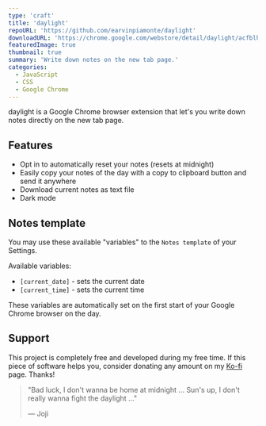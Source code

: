```yaml
---
type: 'craft'
title: 'daylight'
repoURL: 'https://github.com/earvinpiamonte/daylight'
downloadURL: 'https://chrome.google.com/webstore/detail/daylight/acfblhlodbfnocogojghkgnpoellplll'
featuredImage: true
thumbnail: true
summary: 'Write down notes on the new tab page.'
categories:
  - JavaScript
  - CSS
  - Google Chrome
---
```


daylight is a Google Chrome browser extension that let's you write down notes directly on the new tab page.

## Features

- Opt in to automatically reset your notes (resets at midnight)
- Easily copy your notes of the day with a copy to clipboard button and send it anywhere
- Download current notes as text file
- Dark mode

## Notes template

You may use these available "variables" to the `Notes template` of your Settings.

Available variables:

- `[current_date]` - sets the current date
- `[current_time]` - sets the current time

These variables are automatically set on the first start of your Google Chrome browser on the day.

## Support

This project is completely free and developed during my free time. If this piece of software helps you, consider donating any amount on my [Ko-fi](https://ko-fi.com/earvinpiamonte) page. Thanks!

> "Bad luck, I don't wanna be home at midnight ... Sun's up, I don't really wanna fight the daylight ..."
>
> &mdash; Joji
